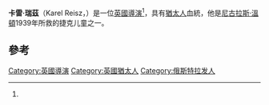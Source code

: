 {{noteTA
|1=zh-cn:俄斯特拉发; zh-hk:俄斯特拉發; zh-tw:奧斯特拉瓦;
}}
{{Infobox actor
| type = 導演
| image       = Aankomst en vertrek, cineasten, actrises, Blair, Betsy, Bestanddeelnr 919-6997 (cropped).jpg
| caption = 1966
| name        = 卡雷·瑞茲<br><small>Karel Reisz</small>
| birth_date   = {{Birth date|1926|7|21|df=y}}
| birth_place    = [[捷克斯洛伐克|捷克斯洛伐克]][[俄斯特拉发|俄斯特拉发]]
| death_date   = {{Death date and age|2002|11|25|1926|7|21|df=y}}
| death_place  = [[英格兰|英格兰]][[伦敦|伦敦]][[康登鎮|康登]]<ref name="#1">{{Cite web |url=http://www.findmypast.com/BirthsMarriagesDeaths.jsp |title=Deaths England and Wales 1984–2006 |accessdate=2014-12-06 |archive-date=2012-02-15 |archive-url=https://web.archive.org/web/20120215153531/http://www.findmypast.com/BirthsMarriagesDeaths.jsp |dead-url=no }}</ref>
| spouse      = Julia Coppard (divorced; 3 children)<br />[[貝琪·布萊爾|貝琪·布萊爾]] (1963–2002; his death)
| baftaawards = '''最佳英國影片'''<br>1960年 《Saturday Night and Sunday Morning》
}}
'''卡雷·瑞茲'''（Karel Reisz，{{bd|1926年|7月21日|2002年11月25日}}）是一位[[英國|英國]][[導演|導演]]<ref name="#1"/>，具有[[猶太人|猶太人]]血統，他是[[尼古拉斯·溫頓|尼古拉斯·溫頓]]1939年所救的捷克儿童之一。

==參考==
{{reflist}}


{{Authority control}}
{{DEFAULTSORT:Reisz, Karel}}
[[Category:英國導演|Category:英國導演]]
[[Category:英國猶太人|Category:英國猶太人]]
[[Category:俄斯特拉发人|Category:俄斯特拉发人]]
